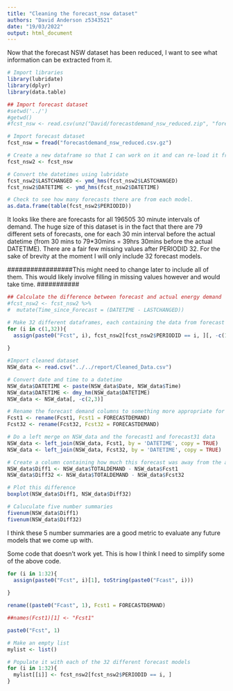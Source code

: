 ```yaml
---
title: "Cleaning the forecast_nsw dataset"
authors: "David Anderson z5343521"
date: "19/03/2022"
output: html_document
---
```


Now that the forecast NSW dataset has been reduced, I want to see what information can be extracted from it.

```r
# Import libraries
library(lubridate)
library(dplyr)
library(data.table)

```

```r
## Import forecast dataset      
#setwd('../')
#getwd()
#fcst_nsw <- read.csv(unz("David/forecastdemand_nsw_reduced.zip", "forecastdemand_nsw_reduced.csv"), header = T)

# Import forecast dataset
fcst_nsw = fread("forecastdemand_nsw_reduced.csv.gz")
```

```r
# Create a new dataframe so that I can work on it and can re-load it from the original data without having to read the zipped file again which takes ages.
fcst_nsw2 <- fcst_nsw

# Convert the datetimes using lubridate
fcst_nsw2$LASTCHANGED <- ymd_hms(fcst_nsw2$LASTCHANGED)
fcst_nsw2$DATETIME <- ymd_hms(fcst_nsw2$DATETIME)

# Check to see how many forecasts there are from each model.
as.data.frame(table(fcst_nsw2$PERIODID))
```

It looks like there are forecasts for all 196505 30 minute intervals of demand. The huge size of this dataset is in the fact that there are 79 different sets of forecasts, one for each 30 min interval before the actual datetime (from 30 mins to 79*30mins = 39hrs 30mins before the actual DATETIME).
There are a fair few missing values after PERIODID 32. For the sake of brevity at the moment I will only include 32 forecast models.

#################This might need to change later to include all of them. This would likely involve filling in missing values however and would take time. ###########

```r
## Calculate the difference between forecast and actual energy demand
#fcst_nsw2 <- fcst_nsw2 %>%
#  mutate(Time_since_Forecast = (DATETIME - LASTCHANGED))

# Make 32 different dataframes, each containing the data from forecast 1*30mins out to 32*30mins out
for (i in c(1,32)){
  assign(paste0("Fcst", i), fcst_nsw2[fcst_nsw2$PERIODID == i, ][, -c(1, 3)])
  
}

#Import cleaned dataset
NSW_data <- read.csv("../../report/Cleaned_Data.csv")

# Convert date and time to a datetime
NSW_data$DATETIME <- paste(NSW_data$Date, NSW_data$Time)
NSW_data$DATETIME <- dmy_hm(NSW_data$DATETIME)
NSW_data <- NSW_data[, -c(2,3)]

# Rename the forecast demand columns to something more appropriate for each forecast
Fcst1 <- rename(Fcst1, Fcst1 = FORECASTDEMAND)
Fcst32 <- rename(Fcst32, Fcst32 = FORECASTDEMAND)

# Do a left merge on NSW_data and the forecast1 and forecast31 data
NSW_data <- left_join(NSW_data, Fcst1, by = 'DATETIME', copy = TRUE)
NSW_data <- left_join(NSW_data, Fcst32, by = 'DATETIME', copy = TRUE)

# Create a column containing how much this forecast was away from the actual consumption
NSW_data$Diff1 <- NSW_data$TOTALDEMAND - NSW_data$Fcst1
NSW_data$Diff32 <- NSW_data$TOTALDEMAND - NSW_data$Fcst32

# Plot this difference
boxplot(NSW_data$Diff1, NSW_data$Diff32)

# Caluculate five number summaries
fivenum(NSW_data$Diff1)
fivenum(NSW_data$Diff32)
```

I think these 5 number summaries are a good metric to evaluate any future models that we come up with.
















Some code that doesn't work yet. This is how I think I need to simplify some of the above code.

```r
for (i in 1:32){
  assign(paste0("Fcst", i)[1], toString(paste0("Fcast", i)))
  
} 

rename((paste0("Fcast", 1), Fcst1 = FORECASTDEMAND)

##names(Fcst1)[1] <- "Fcst1"

paste0("Fcst", 1)
```


```r
# Make an empty list
mylist <- list()

# Populate it with each of the 32 different forecast models
for (i in 1:32){
  mylist[[i]] <- fcst_nsw2[fcst_nsw2$PERIODID == i, ]
}
```





